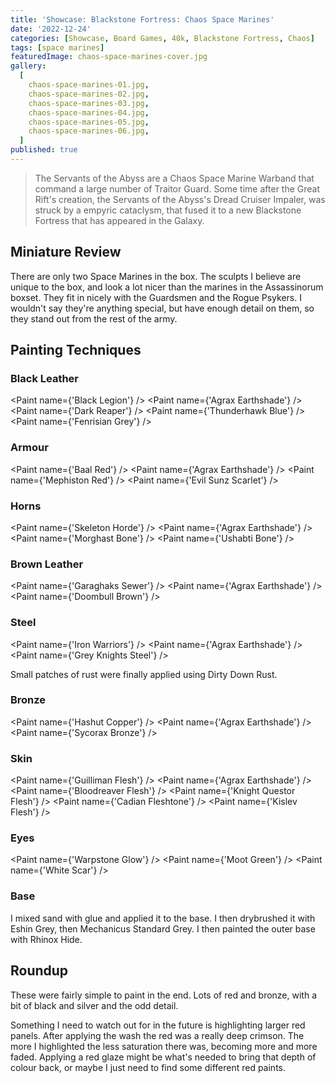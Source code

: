 ```yaml
---
title: 'Showcase: Blackstone Fortress: Chaos Space Marines'
date: '2022-12-24'
categories: [Showcase, Board Games, 40k, Blackstone Fortress, Chaos]
tags: [space marines]
featuredImage: chaos-space-marines-cover.jpg
gallery:
  [
    chaos-space-marines-01.jpg,
    chaos-space-marines-02.jpg,
    chaos-space-marines-03.jpg,
    chaos-space-marines-04.jpg,
    chaos-space-marines-05.jpg,
    chaos-space-marines-06.jpg,
  ]
published: true
---
```



> The Servants of the Abyss are a Chaos Space Marine Warband that command a large number of Traitor Guard.
> Some time after the Great Rift's creation, the Servants of the Abyss's Dread Cruiser Impaler, was struck by a empyric
> cataclysm, that fused it to a new Blackstone Fortress that has appeared in the Galaxy.

## Miniature Review

There are only two Space Marines in the box. The sculpts I believe are unique to the box, and look a lot nicer than
the marines in the Assassinorum boxset. They fit in nicely with the Guardsmen and the Rogue Psykers. I wouldn't say
they're anything special, but have enough detail on them, so they stand out from the rest of the army.

## Painting Techniques

### Black Leather

<Paint name={'Black Legion'} />
<Paint name={'Agrax Earthshade'} />
<Paint name={'Dark Reaper'} />
<Paint name={'Thunderhawk Blue'} />
<Paint name={'Fenrisian Grey'} />

### Armour

<Paint name={'Baal Red'} />
<Paint name={'Agrax Earthshade'} />
<Paint name={'Mephiston Red'} />
<Paint name={'Evil Sunz Scarlet'} />

### Horns

<Paint name={'Skeleton Horde'} />
<Paint name={'Agrax Earthshade'} />
<Paint name={'Morghast Bone'} />
<Paint name={'Ushabti Bone'} />

### Brown Leather

<Paint name={'Garaghaks Sewer'} />
<Paint name={'Agrax Earthshade'} />
<Paint name={'Doombull Brown'} />

### Steel

<Paint name={'Iron Warriors'} />
<Paint name={'Agrax Earthshade'} />
<Paint name={'Grey Knights Steel'} />

Small patches of rust were finally applied using Dirty Down Rust.

### Bronze

<Paint name={'Hashut Copper'} />
<Paint name={'Agrax Earthshade'} />
<Paint name={'Sycorax Bronze'} />

### Skin

<Paint name={'Guilliman Flesh'} />
<Paint name={'Agrax Earthshade'} />
<Paint name={'Bloodreaver Flesh'} />
<Paint name={'Knight Questor Flesh'} />
<Paint name={'Cadian Fleshtone'} />
<Paint name={'Kislev Flesh'} />

### Eyes

<Paint name={'Warpstone Glow'} />
<Paint name={'Moot Green'} />
<Paint name={'White Scar'} />

### Base

I mixed sand with glue and applied it to the base. I then drybrushed it with Eshin Grey, then Mechanicus Standard Grey.
I then painted the outer base with Rhinox Hide.

## Roundup

These were fairly simple to paint in the end. Lots of red and bronze, with a bit of black and silver and the odd detail.

Something I need to watch out for in the future is highlighting larger red panels. After applying the wash the red was
a really deep crimson. The more I highlighted the less saturation there was, becoming more and more faded. Applying a
red glaze might be what's needed to bring that depth of colour back, or maybe I just need to find some different red
paints.
